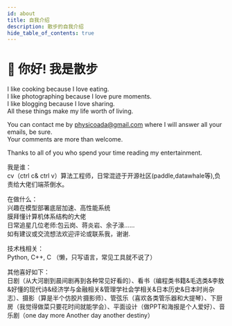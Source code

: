 ```yaml
---
id: about
title: 自我介绍
description: 散步的自我介绍
hide_table_of_contents: true
---
```



# 👋 你好! 我是散步
I like cooking because I love eating.   
I like photographing because I love pure moments.   
I like blogging because I love sharing.   
All these things make my life worth of living.

You can contact me by physicoada@gmail.com where I will answer all your emails, be sure.    
Your comments are more than welcome.

Thanks to all of you who spend your time reading my entertainment.

我是谁：    
cv（ctrl c& ctrl v）算法工程师，日常混迹于开源社区(paddle,datawhale等),负责给大佬们端茶倒水。

在做什么：    
兴趣在模型部署底层加速、高性能系统    
膜拜懂计算机体系结构的大佬    
日常追星几位老师:包云岗、蒋炎岩、余子濠……   
如有建议或交流想法欢迎评论或联系我，谢谢.


技术栈相关：    
Python, C++, C （懒，只写语言，常见工具就不说了）

其他喜好如下：    
日剧（从大河剧到晨间剧再到各种常见好看的）、看书（编程类书籍&毛选类&李敖&好懂的现代诗&经济学与金融相关&管理学社会学相关&日本历史&日本时尚杂志）、摄影（算是半个仿胶片摄影师）、管弦乐（喜欢各类管乐器和大提琴）、下厨房（我觉得做菜只要花时间就能学会）、平面设计（做PPT和海报是个人爱好）、音乐剧（one day more Another day another destiny）